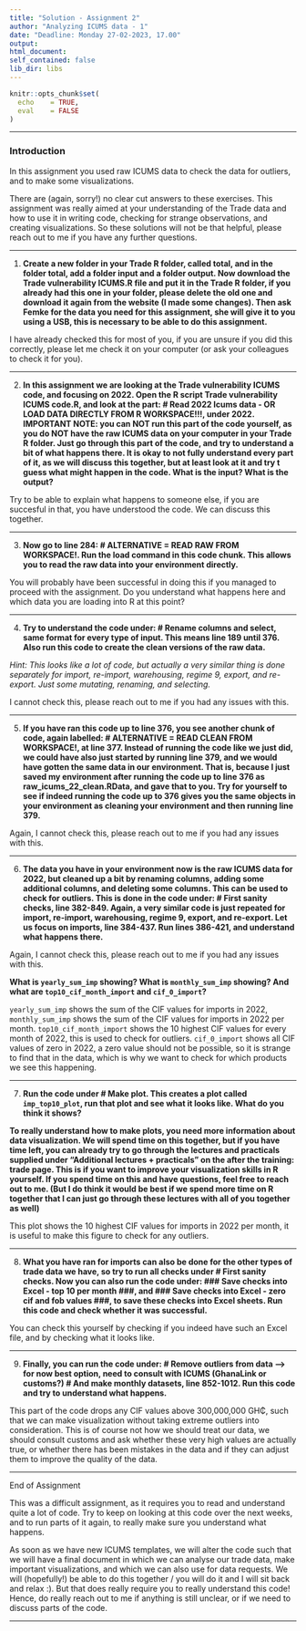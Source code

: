 ```yaml
---
title: "Solution - Assignment 2"
author: "Analyzing ICUMS data - 1"
date: "Deadline: Monday 27-02-2023, 17.00"
output: 
html_document:
self_contained: false
lib_dir: libs
---
```


```r
knitr::opts_chunk$set(
  echo    = TRUE,
  eval    = FALSE
)

```

---

### Introduction
In this assignment you used raw ICUMS data to check the data for outliers, and to make some visualizations.

There are (again, sorry!) no clear cut answers to these exercises. This assignment was really aimed at your understanding of the Trade data and how to use it in writing code, checking for strange observations, and creating visualizations. So these solutions will not be that helpful, please reach out to me if you have any further questions.

---

1. **Create a new folder in your Trade R folder, called total, and in the folder total, add a folder input and a folder output. Now download the Trade vulnerability ICUMS.R file and put it in the Trade R folder, if you already had this one in your folder, please delete the old one and download it again from the website (I made some changes). Then ask Femke for the data you need for this assignment, she will give it to you using a USB, this is necessary to be able to do this assignment.**

I have already checked this for most of you, if you are unsure if you did this correctly, please let me check it on your computer (or ask your colleagues to check it for you).

---

2. **In this assignment we are looking at the Trade vulnerability ICUMS code, and focusing on 2022. Open the R script Trade vulnerability ICUMS code.R, and look at the part: # Read 2022 Icums data - OR LOAD DATA DIRECTLY FROM R WORKSPACE!!!, under 2022. IMPORTANT NOTE: you can NOT run this part of the code yourself, as you do NOT have the raw ICUMS data on your computer in your Trade R folder. Just go through this part of the code, and try to understand a bit of what happens there. It is okay to not fully understand every part of it, as we will discuss this together, but at least look at it and try t guess what might happen in the code. What is the input? What is the output?**

Try to be able to explain what happens to someone else, if you are succesful in that, you have understood the code. We can discuss this together.

---

3. **Now go to line 284: # ALTERNATIVE = READ RAW FROM WORKSPACE!. Run the load command in this code chunk. This allows you to read the raw data into your environment directly.**

You will probably have been successful in doing this if you managed to proceed with the assignment. Do you understand what happens here and which data you are loading into R at this point?

---

4. **Try to understand the code under: # Rename columns and select, same format for every type of input. This means line 189 until 376. Also run this code to create the clean versions of the raw data.**

*Hint: This looks like a lot of code, but actually a very similar thing is done separately for import, re-import, warehousing, regime 9, export, and re-export. Just some mutating, renaming, and selecting.*

I cannot check this, please reach out to me if you had any issues with this.

---

5. **If you have ran this code up to line 376, you see another chunk of code, again labelled: # ALTERNATIVE = READ CLEAN FROM WORKSPACE!, at line 377. Instead of running the code like we just did, we could have also just started by running line 379, and we would have gotten the same data in our environment. That is, because I just saved my environment after running the code up to line 376 as raw_icums_22_clean.RData, and gave that to you. Try for yourself to see if indeed running the code up to 376 gives you the same objects in your environment as cleaning your environment and then running line 379.**

Again, I cannot check this, please reach out to me if you had any issues with this.

---

6. **The data you have in your environment now is the raw ICUMS data for 2022, but cleaned up a bit by renaming columns, adding some additional columns, and deleting some columns. This can be used to check for outliers. This is done in the code under: # First sanity checks, line 382-849. Again, a very similar code is just repeated for import, re-import, warehousing, regime 9, export, and re-export. Let us focus on imports, line 384-437. Run lines 386-421, and understand what happens there.**

Again, I cannot check this, please reach out to me if you had any issues with this.

**What is `yearly_sum_imp` showing? What is `monthly_sum_imp` showing? And what are `top10_cif_month_import` and `cif_0_import`?**

`yearly_sum_imp` shows the sum of the CIF values for imports in 2022, `monthly_sum_imp` shows the sum of the CIF values for imports in 2022 per month. `top10_cif_month_import` shows the 10 highest CIF values for every month of 2022, this is used to check for outliers. `cif_0_import` shows all CIF values of zero in 2022, a zero value should not be possible, so it is strange to find that in the data, which is why we want to check for which products we see this happening.

---

7. **Run the code under # Make plot. This creates a plot called `imp_top10_plot`, run that plot and see what it looks like. What do you think it shows?**

**To really understand how to make plots, you need more information about data visualization. We will spend time on this together, but if you have time left, you can already try to go through the lectures and practicals supplied under "Additional lectures + practicals" on the after the training: trade page. This is if you want to improve your visualization skills in R yourself. If you spend time on this and have questions, feel free to reach out to me. (But I do think it would be best if we spend more time on R together that I can just go through these lectures with all of you together as well)**

This plot shows the 10 highest CIF values for imports in 2022 per month, it is useful to make this figure to check for any outliers.

---

8. **What you have ran for imports can also be done for the other types of trade data we have, so try to run all checks under # First sanity checks. Now you can also run the code under:   ### Save checks into Excel - top 10 per month ###, and   ### Save checks into Excel - zero cif and fob values ###, to save these checks into Excel sheets. Run this code and check whether it was successful.**

You can check this yourself by checking if you indeed have such an Excel file, and by checking what it looks like.

---

9. **Finally, you can run the code under: # Remove outliers from data --> for now best option, need to consult with ICUMS (GhanaLink or customs?) # And make monthly datasets, line 852-1012. Run this code and try to understand what happens.**

This part of the code drops any CIF values above 300,000,000 GH₵, such that we can make visualization without taking extreme outliers into consideration. This is of course not how we should treat our data, we should consult customs and ask whether these very high values are actually true, or whether there has been mistakes in the data and if they can adjust them to improve the quality of the data.

---

End of Assignment

This was a difficult assignment, as it requires you to read and understand quite a lot of code. Try to keep on looking at this code over the next weeks, and to run parts of it again, to really make sure you understand what happens.

As soon as we have new ICUMS templates, we will alter the code such that we will have a final document in which we can analyse our trade data, make important visualizations, and which we can also use for data requests. We will (hopefully!) be able to do this together / you will do it and I will sit back and relax :). But that does really require you to really understand this code! Hence, do really reach out to me if anything is still unclear, or if we need to discuss parts of the code.

---
